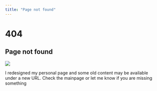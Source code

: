 ```yaml
---
title: "Page not found"
---
```


# 404

## Page not found

![](static/img/coffee.png)

I redesigned my personal page and some old content may be available under a new URL. Check the mainpage or let me
know if you are missing something